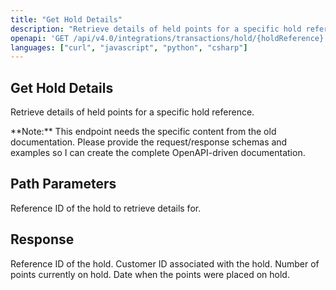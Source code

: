 ```yaml
---
title: "Get Hold Details"
description: "Retrieve details of held points for a specific hold reference."
openapi: 'GET /api/v4.0/integrations/transactions/hold/{holdReference}'
languages: ["curl", "javascript", "python", "csharp"]
---
```


## Get Hold Details

Retrieve details of held points for a specific hold reference.

<Info>
**Note:** This endpoint needs the specific content from the old documentation. Please provide the request/response schemas and examples so I can create the complete OpenAPI-driven documentation.
</Info>

## Path Parameters

<ParamField path="holdReference" type="string" required>
Reference ID of the hold to retrieve details for.
</ParamField>

## Response

<ResponseField name="holdReference" type="string">
Reference ID of the hold.
</ResponseField>

<ResponseField name="customerId" type="string">
Customer ID associated with the hold.
</ResponseField>

<ResponseField name="pointsHeld" type="number">
Number of points currently on hold.
</ResponseField>

<ResponseField name="holdDate" type="string">
Date when the points were placed on hold.
</ResponseField>
